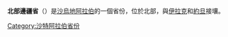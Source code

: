 {{Infobox Administrative Division 1
| country = 沙特阿拉伯
| div_name = 北部邊疆省<br />{{lang|ar|منطقة الحدود الشمالي|}}
| image_map = Al Ḥudud ash Shamaliyah in Saudi Arabia.svg
| capital = [[阿爾阿爾|阿爾阿爾]]
|latd=30.0|longd=42.5
| pop_year = 2010
| population = 320,524
| area = 111,797
| density = 2.867
| languages = [[阿拉伯语|阿拉伯语]]
| time_zone = [[UTC+3|UTC+3]]
}}
'''北部邊疆省'''（{{lang-ar|منطقة الحدود الشمالي|}}）是[[沙烏地阿拉伯|沙烏地阿拉伯]]的一個省份，位於北部，與[[伊拉克|伊拉克]]和[[約旦|約旦]]接壤。

{{沙特阿拉伯省份}}
{{DEFAULTSORT:Hudud}}
[[Category:沙特阿拉伯省份|Category:沙特阿拉伯省份]]
{{沙特阿拉伯小作品}}